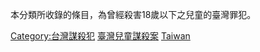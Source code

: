 本分類所收錄的條目，為曾經殺害18歲以下之兒童的臺灣罪犯。

[[Category:台灣謀殺犯|Category:台灣謀殺犯]]
[[Category:臺灣兒童謀殺案|]]
[[Category:各國殺童犯|Taiwan]]